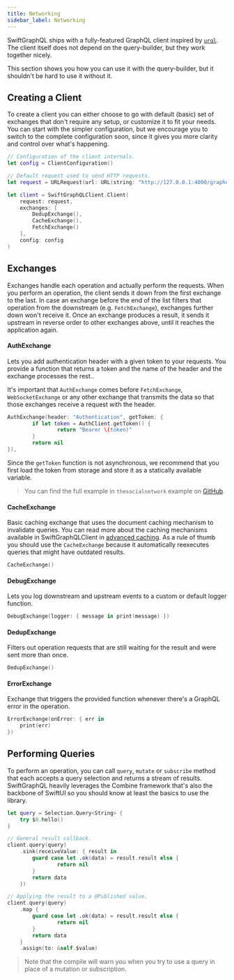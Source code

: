 ```yaml
---
title: Networking
sidebar_label: Networking
---
```


SwiftGraphQL ships with a fully-featured GraphQL client inspired by [`urql`](https://formidable.com/open-source/urql/). The client itself does not depend on the query-builder, but they work together nicely.

This section shows you how you can use it with the query-builder, but it shouldn't be hard to use it without it.

## Creating a Client

To create a client you can either choose to go with default (basic) set of exchanges that don't require any setup, or customize it to fit your needs. You can start with the simpler configuration, but we encourage you to switch to the complete configuration soon, since it gives you more clarity and control over what's happening.

```swift
// Configuration of the client internals.
let config = ClientConfiguration()

// Default request used to send HTTP requests.
let request = URLRequest(url: URL(string: "http://127.0.0.1:4000/graphql")!)

let client = SwiftGraphQLClient.Client(
	request: request,
	exchanges: [
		DedupExchange(),
		CacheExchange(),
		FetchExchange()
	],
	config: config
)
```

## Exchanges

Exchanges handle each operation and actually perform the requests. When you perform an operation, the client sends it down from the first exchange to the last. In case an exchange before the end of the list filters that operation from the downstream (e.g. `FetchExchange`), exchanges further down won't receive it. Once an exchange produces a result, it sends it upstream in reverse order to other exchanges above, until it reaches the application again.

#### AuthExchange

Lets you add authentication header with a given token to your requests. You provide a function that returns a token and the name of the header and the exchange processes the rest..

It's important that `AuthExchange` comes before `FetchExchange`, `WebSocketExchange` or any other exchange that transmits the data so that those exchanges receive a request with the header.

```swift
AuthExchange(header: "Authentication", getToken: {
		if let token = AuthClient.getToken() {
				return "Bearer \(token)"
		}
		return nil
}),
```

Since the `getToken` function is not asynchronous, we recommend that you first load the token from storage and store it as a statically available variable.

> You can find the full example in `thesocialnetwork` example on [GitHub](https://github.com/maticzav).

#### CacheExchange

Basic caching exchange that uses the document caching mechanism to invalidate queries. You can read more about the caching mechanisms available in SwiftGraphQLClient in [advanced caching](/advanced/cache). As a rule of thumb you should use the `CacheExchange` because it automatically reexecutes queries that might have outdated results.

```swift
CacheExchange()
```

#### DebugExchange

Lets you log downstream and upstream events to a custom or default logger function.

```swift
DebugExchange(logger: { message in print(message) })
```

#### DedupExchange

Filters out operation requests that are still waiting for the result and were sent more than once.

```swift
DedupExchange()
```

#### ErrorExchange

Exchange that triggers the provided function whenever there's a GraphQL error in the operation.

```swift
ErrorExchange(onError: { err in
	print(err)
})
```

## Performing Queries

To perform an operation, you can call `query`, `mutate` or `subscribe` method that each accepts a query selection and returns a stream of results. SwiftGraphQL heavily leverages the Combine framework that's also the backbone of SwiftUI so you should know at least the basics to use the library.

```swift
let query = Selection.Query<String> {
	try $0.hello()
}

// General result callback.
client.query(query)
	.sink(receiveValue: { result in
		guard case let .ok(data) = result.result else {
				return nil
		}
		return data
	})

// Applying the result to a @Published value.
client.query(query)
	.map {
		guard case let .ok(data) = result.result else {
				return nil
		}
		return data
	}
	.assign(to: &self.$value)
```

> Note that the compile will warn you when you try to use a query in place of a mutation or subscription.
